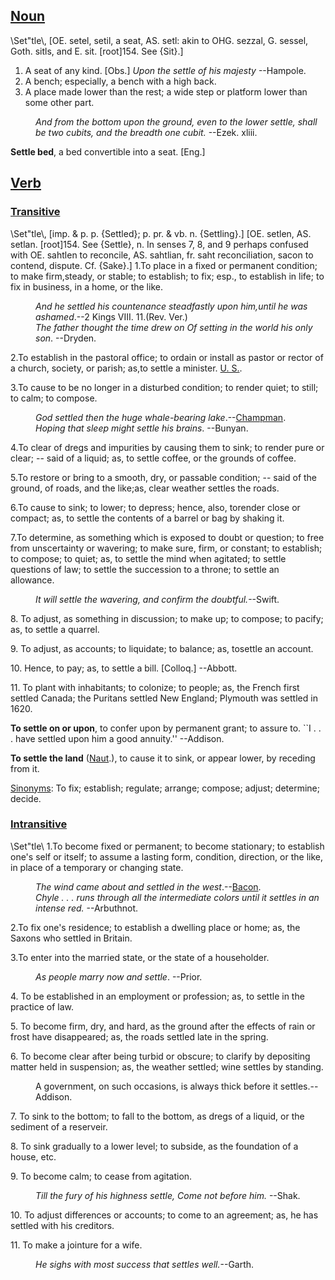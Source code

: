 ==[[Noun]]==
<nowiki>\Set"tle\</nowiki>, [OE. setel, setil, a seat, AS. setl: akin
to OHG. sezzal, G. sessel, Goth. sitls, and E. sit.
[root]154. See {Sit}.]
#A seat of any kind. [Obs.] ''Upon the settle of his majesty'' --Hampole.
#A bench; especially, a bench with a high back.
#A place made lower than the rest; a wide step or platform lower than some other part.
:''And from the bottom upon the ground, even to the lower settle, shall be two cubits, and the breadth one cubit.'' --Ezek. xliii.
'''Settle bed''', a bed convertible into a seat. [Eng.]
== [[Verb]] ==
===[[Transitive]]===
<nowiki>\Set"tle\</nowiki>,  [imp. & p. p. {Settled}; p. pr. & vb. n.
{Settling}.] [OE. setlen, AS. setlan. [root]154. See
{Settle}, n. In senses 7, 8, and 9 perhaps confused with OE.
sahtlen to reconcile, AS. sahtlian, fr. saht reconciliation,
sacon to contend, dispute. Cf. {Sake}.]
1.To place in a fixed or permanent condition; to make firm,steady, or stable; to establish; to fix; esp., to establish in life; to fix in business, in a home, or the like.
:''And he settled his countenance steadfastly upon him,until he was ashamed''.--2 Kings VIII. 11.(Rev. Ver.)
:''The father thought the time drew on Of setting in the world his only son''. --Dryden.
2.To establish in the pastoral office; to ordain or install as pastor or rector of a church, society, or parish; as,to settle a minister. [[U. S.]].

3.To cause to be no longer in a disturbed condition; to render quiet; to still; to calm; to compose.
:''God settled then the huge whale-bearing lake''.--[[w:Chapman|Champman]].
:''Hoping that sleep might settle his brains''. --Bunyan.

4.To clear of dregs and impurities by causing them to sink; to render pure or clear; -- said of a liquid; as, to settle coffee, or the grounds of coffee.

5.To restore or bring to a smooth, dry, or passable condition; -- said of the ground, of roads, and the like;as, clear weather settles the roads.

6.To cause to sink; to lower; to depress; hence, also, torender close or compact; as, to settle the contents of a barrel or bag by shaking it.

7.To determine, as something which is exposed to doubt or question; to free from unscertainty or wavering; to make sure, firm, or constant; to establish; to compose; to quiet; as, to settle the mind when agitated; to settle questions of law; to settle the succession to a throne; to settle an allowance.
:''It will settle the wavering, and confirm the doubtful.''--Swift.

8. To adjust, as something in discussion; to make up; to compose; to pacify; as, to settle a quarrel.

9. To adjust, as accounts; to liquidate; to balance; as, tosettle an account.

10. Hence, to pay; as, to settle a bill. [Colloq.] --Abbott.

11. To plant with inhabitants; to colonize; to people; as, the French first settled Canada; the Puritans settled New England; Plymouth was settled in 1620.

'''To settle on or upon''', to confer upon by permanent grant; to assure to. ``I . . . have settled upon him a good annuity.'' --Addison.

'''To settle the land''' ([[Naut]].), to cause it to sink, or appear lower, by receding from it.

[[Sinonym]]s: To fix; establish; regulate; arrange; compose; adjust; determine; decide.

===[[Intransitive]]===
<nowiki>\Set"tle\</nowiki>
1.To become fixed or permanent; to become stationary; to establish one's self or itself; to assume a lasting form, condition, direction, or the like, in place of a temporary or changing state.
:''The wind came about and settled in the west''.--[[w:Bacon|Bacon]].
:''Chyle . . . runs through all the intermediate colors until it settles in an intense red.''   --Arbuthnot.

2.To fix one's residence; to establish a dwelling place or home; as, the Saxons who settled in Britain.

3.To enter into the married state, or the state of a householder.
:''As people marry now and settle''. --Prior.

4. To be established in an employment or profession; as, to settle in the practice of law.

5. To become firm, dry, and hard, as the ground after the effects of rain or frost have disappeared; as, the roads settled late in the spring.

6. To become clear after being turbid or obscure; to clarify by depositing matter held in suspension; as, the weather settled; wine settles by standing.
:A government, on such occasions, is always thick before it settles.--Addison.

7. To sink to the bottom; to fall to the bottom, as dregs of a liquid, or the sediment of a reserveir.

8. To sink gradually to a lower level; to subside, as the foundation of a house, etc.

9. To become calm; to cease from agitation.
:''Till the fury of his highness settle, Come not before him.'' --Shak.

10. To adjust differences or accounts; to come to an agreement; as, he has settled with his creditors.

11. To make a jointure for a wife.
:''He sighs with most success that settles well.''--Garth.
